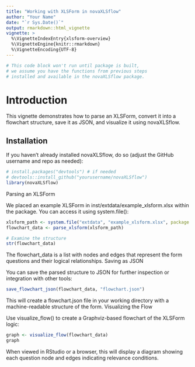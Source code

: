 ```yaml
---
title: "Working with XLSForm in novaXLSflow"
author: "Your Name"
date: "`r Sys.Date()`"
output: rmarkdown::html_vignette
vignette: >
  %\VignetteIndexEntry{xlsform-overview}
  %\VignetteEngine{knitr::rmarkdown}
  %\VignetteEncoding{UTF-8}
---
```


```r
# This code block won't run until package is built,
# we assume you have the functions from previous steps
# installed and available in the novaXLSflow package.

```

# Introduction

This vignette demonstrates how to parse an XLSForm, convert it into a flowchart structure,
save it as JSON, and visualize it using novaXLSflow.

## Installation

If you haven’t already installed novaXLSflow, do so (adjust the GitHub username and repo as needed):

```r
# install.packages("devtools") # if needed
# devtools::install_github("yourusername/novaXLSflow")
library(novaXLSflow)
```


Parsing an XLSForm

We placed an example XLSForm in inst/extdata/example_xlsform.xlsx within the package.
You can access it using system.file():

```r
xlsform_path <- system.file("extdata", "example_xlsform.xlsx", package = "novaXLSflow")
flowchart_data <- parse_xlsform(xlsform_path)

# Examine the structure
str(flowchart_data)
```


The flowchart_data is a list with nodes and edges that represent the form questions and their logical relationships.
Saving as JSON

You can save the parsed structure to JSON for further inspection or integration with other tools:

```r
save_flowchart_json(flowchart_data, "flowchart.json")
```


This will create a flowchart.json file in your working directory with a machine-readable structure of the form.
Visualizing the Flow

Use visualize_flow() to create a Graphviz-based flowchart of the XLSForm logic:

```r
graph <- visualize_flow(flowchart_data)
graph
```


When viewed in RStudio or a browser, this will display a diagram showing each question node and edges indicating relevance conditions.

